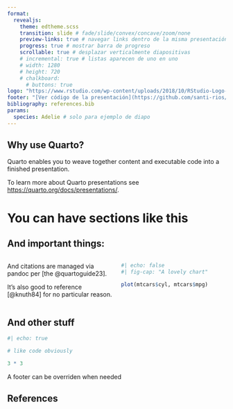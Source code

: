 ```yaml
---
format: 
  revealjs:
    theme: edtheme.scss
    transition: slide # fade/slide/convex/concave/zoom/none
    preview-links: true # navegar links dentro de la misma presentación (iframe)
    progress: true # mostrar barra de progreso
    scrollable: true # desplazar verticalmente diapositivas
    # incremental: true # listas aparecen de uno en uno
    # width: 1280
    # height: 720
    # chalkboard: 
      # buttons: true
logo: "https://www.rstudio.com/wp-content/uploads/2018/10/RStudio-Logo-Flat.png"
footer: "[Ver código de la presentación](https://github.com/santi-rios/rosell_estadistica_markdown/)"
bibliography: references.bib
params:
  species: Adelie # solo para ejemplo de diapo 
---
```


## Why use Quarto?

Quarto enables you to weave together content and executable code into a finished presentation.

To learn more about Quarto presentations see <https://quarto.org/docs/presentations/>.

# You can have sections like this

## And important things: {.smaller}

::: columns
::: {.column width="50%"}
And citations are managed via pandoc per [the @quartoguide23].

It's also good to reference [@knuth84] for no particular reason.
:::

::: {.column width="50%"}
```r
#| echo: false
#| fig-cap: "A lovely chart"

plot(mtcars$cyl, mtcars$mpg)

```
:::
:::

## And other stuff

```r
#| echo: true 

# like code obviously

3 * 3

```

::: footer
A footer can be overriden when needed
:::

## References

::: {#refs}
:::
